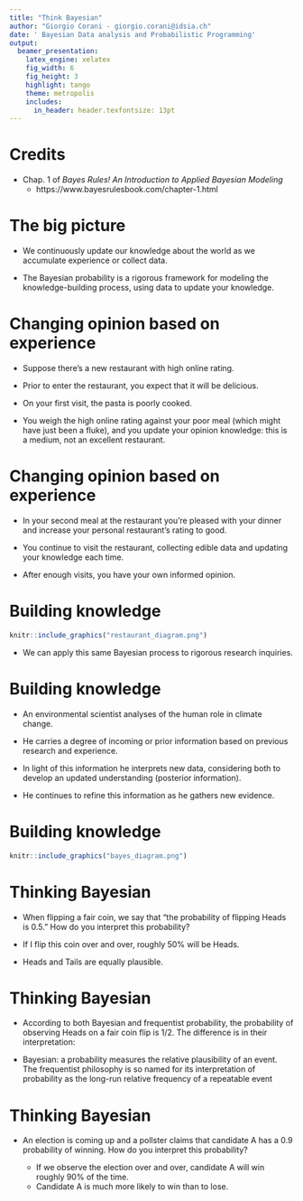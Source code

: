 ```yaml
---
title: "Think Bayesian"
author: "Giorgio Corani - giorgio.corani@idsia.ch"
date: ' Bayesian Data analysis and Probabilistic Programming'
output:
  beamer_presentation:
    latex_engine: xelatex
    fig_width: 6
    fig_height: 3
    highlight: tango
    theme: metropolis
    includes:
      in_header: header.texfontsize: 13pt
---
```

# Credits

* Chap. 1 of *Bayes Rules! An Introduction to Applied Bayesian Modeling*
  * https://www.bayesrulesbook.com/chapter-1.html


# The big picture

* We continuously update our knowledge about the world as we accumulate  experience or collect data. 

\bigskip


* The Bayesian probability is a rigorous framework for modeling the knowledge-building process, using data to update your knowledge. 


# Changing opinion based on experience


* Suppose there’s a new restaurant with high online rating.

\bigskip

* Prior to enter the restaurant, you expect that it will be  delicious.  

\bigskip

* On your first visit, the pasta is poorly cooked.   

\bigskip

* You weigh the high online rating against  your poor meal (which might have just been a fluke), and you update your opinion knowledge: this is a medium, not an excellent restaurant. 
  
# Changing opinion based on experience

*   In your second meal at the restaurant you’re pleased with your dinner and increase your personal restaurant’s rating to good.

\bigskip

* You continue to visit the restaurant, collecting edible data and updating your knowledge each time.

\bigskip

* After enough visits, you have your own informed opinion.

# Building knowledge 

```r
knitr::include_graphics("restaurant_diagram.png")
```

* We can apply this same Bayesian process to rigorous research inquiries. 


# Building knowledge 

* An environmental scientist analyses of the human role in climate change. 

\bigskip

* He carries a degree of incoming or prior information based on previous research and experience. 

\bigskip

* In light of this information he interprets new data, considering both to develop an updated understanding (posterior information). 

\bigskip

* He continues to refine this information as he gathers new evidence.

# Building knowledge 

```r
knitr::include_graphics("bayes_diagram.png")
```

# Thinking  Bayesian

* When flipping a fair coin, we say that “the probability of flipping Heads is 0.5.” How do you interpret this probability? 

\bigskip

  * If I flip this coin over and over, roughly 50% will be Heads.
  
  \bigskip
  
  *  Heads and Tails are equally plausible.
  
# Thinking  Bayesian

 * According to both Bayesian and frequentist probability,  the probability of observing Heads on a fair coin flip is 1/2. The difference is in their interpretation:

\bigskip

  * Bayesian: a probability measures the relative plausibility of an event.
    The frequentist philosophy is so named for its interpretation of probability as the long-run relative frequency of a repeatable event

# Thinking  Bayesian

* An election is coming up and a pollster claims that candidate A has a 0.9 probability of winning. How do you interpret this probability?

  \bigskip

  * If we observe the election over and over, candidate A will win roughly 90% of the time.
  
  \bigskip
  
  * Candidate A is much more likely to win than to lose.
